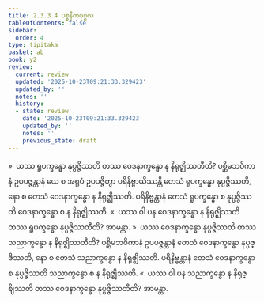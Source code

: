 ```yaml
---
title: 2.3.3.4 ပစ္စနီကပုဂ္ဂလ
tableOfContents: false
sidebar:
  order: 4
type: tipitaka
basket: ab
book: y2
review:
  current: review
  updated: '2025-10-23T09:21:33.329423'
  updated_by: ''
  notes: ''
  history:
  - state: review
    date: '2025-10-23T09:21:33.329423'
    updated_by: ''
    notes: ''
    previous_state: draft
---
```



<ReviewStatus review={frontmatter.review} showDetails={true} />

<HypothesisAnnotation frontmatter={frontmatter} />

<DynamicBreadcrumb />

<Division number="180" book="y2" e="ch" v="33" p="62">

<Paragraph number="887" book="y2">
»  ယဿ ရူပက္ခန္ဓော နုပ္ပဇ္ဇိဿတိ တဿ ဝေဒနာက္ခန္ဓော န နိရုဇ္ဈိဿတီတိ?
</Paragraph>

<Paragraph number="888" book="y2">
ပစ္ဆိမဘဝိကာနံ ဥပပဇ္ဇန္တာနံ ယေ စ အရူပံ ဥပပဇ္ဇိတွာ ပရိနိဗ္ဗာယိဿန္တိ တေသံ ရူပက္ခန္ဓော နုပ္ပဇ္ဇိဿတိ, နော စ တေသံ ဝေဒနာက္ခန္ဓော န နိရုဇ္ဈိဿတိ. ပရိနိဗ္ဗန္တာနံ တေသံ ရူပက္ခန္ဓော စ နုပ္ပဇ္ဇိဿတိ ဝေဒနာက္ခန္ဓော စ န နိရုဇ္ဈိဿတိ.
</Paragraph>

<Paragraph number="889" book="y2">
«  ယဿ ဝါ ပန ဝေဒနာက္ခန္ဓော န နိရုဇ္ဈိဿတိ တဿ ရူပက္ခန္ဓော နုပ္ပဇ္ဇိဿတီတိ? အာမန္တာ.
</Paragraph>

</Division>
<Division number="181" book="y2" e="ch" v="33" p="62">

<Paragraph number="890" book="y2">
»  ယဿ ဝေဒနာက္ခန္ဓော နုပ္ပဇ္ဇိဿတိ တဿ သညာက္ခန္ဓော န နိရုဇ္ဈိဿတီတိ?
</Paragraph>

<Paragraph number="891" book="y2">
ပစ္ဆိမဘဝိကာနံ ဥပပဇ္ဇန္တာနံ တေသံ ဝေဒနာက္ခန္ဓော နုပ္ပဇ္ဇိဿတိ, နော စ တေသံ သညာက္ခန္ဓော န နိရုဇ္ဈိဿတိ. ပရိနိဗ္ဗန္တာနံ တေသံ ဝေဒနာက္ခန္ဓော စ နုပ္ပဇ္ဇိဿတိ သညာက္ခန္ဓော စ န နိရုဇ္ဈိဿတိ.
</Paragraph>

<Paragraph number="892" book="y2">
«  ယဿ ဝါ ပန သညာက္ခန္ဓော န နိရုဇ္ဈိဿတိ တဿ ဝေဒနာက္ခန္ဓော နုပ္ပဇ္ဇိဿတီတိ? အာမန္တာ.
</Paragraph>
</Division>